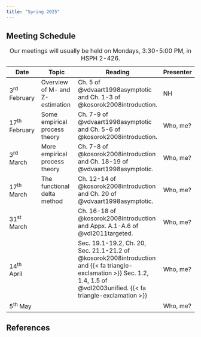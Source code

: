 ```yaml
---
title: "Spring 2025"
---
```




## Meeting Schedule

| Date            | Topic                  | Reading          | Presenter   |
|-----------------|------------------------|------------------|-------------|
| 3^rd^ February  | Overview of M- and Z-estimation | Ch. 5 of @vdvaart1998asymptotic and Ch. 1-3 of @kosorok2008introduction. | NH |
| 17^th^ February | Some empirical process theory | Ch. 7-9 of @vdvaart1998asymptotic and Ch. 5-6 of @kosorok2008introduction. | Who, me? |
| 3^rd^ March     | More empirical process theory | Ch. 7-8 of @kosorok2008introduction and Ch. 18-19 of @vdvaart1998asymptotic. | Who, me? |
| 17^th^ March    | The functional delta method | Ch. 12-14 of @kosorok2008introduction and Ch. 20 of @vdvaart1998asymptotic. | Who, me? |
| 31^st^ March    |  | Ch. 16-18 of @kosorok2008introduction and Appx. A.1-A.6 of @vdl2011targeted. | Who, me? |
| 14^th^ April    |  | Sec. 19.1-19.2, Ch. 20, Sec. 21.1-21.2 of @kosorok2008introduction and {{< fa triangle-exclamation >}} Sec. 1.2, 1.4, 1.5 of @vdl2003unified. {{< fa triangle-exclamation >}} | Who, me? |
| 5^th^ May       |  |  | Who, me? |

: Our meetings will usually be held on Mondays, 3:30-5:00 PM, in HSPH 2-426.

## References

::: {#refs}
:::
